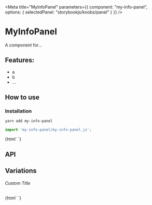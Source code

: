 

<Meta 
  title="MyInfoPanel"
  parameters={{
    component: "my-info-panel",
    options: { selectedPanel: "storybookjs/knobs/panel" }
  }}
/>

# MyInfoPanel

A component for...

## Features:

- a
- b
- ...

## How to use

### Installation

```bash
yarn add my-info-panel
```

```js
import 'my-info-panel/my-info-panel.js';
```

<Preview withToolbar>
  <Story name="Simple">
    {html`
      <my-info-panel></my-info-panel>
    `}
  </Story>
</Preview>

## API

<Props of="my-info-panel" />

## Variations

###### Custom Title

<Story name="Custom Title">
  {html`
    <my-info-panel .title=${'Hello World'}></my-info-panel>
  `}
</Story>
